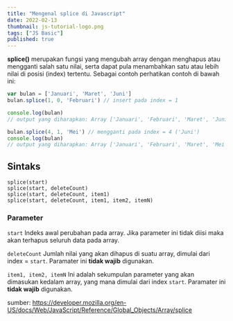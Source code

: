 ```yaml
---
title: "Mengenal splice di Javascript"
date: 2022-02-13
thumbnail: js-tutorial-logo.png
tags: ["JS Basic"]
published: true
---
```


**splice()** merupakan fungsi yang mengubah array dengan menghapus atau mengganti salah satu nilai, serta dapat pula menambahkan satu atau lebih nilai di posisi (index) tertentu. 
Sebagai contoh perhatikan contoh di bawah ini: 

`````javascript
var bulan = ['Januari', 'Maret', 'Juni']
bulan.splice(1, 0, 'Februari') // insert pada index = 1

console.log(bulan)
// output yang diharapkan: Array ['Januari', 'Februari', 'Maret', 'Juni']

bulan.splice(4, 1, 'Mei') // mengganti pada index = 4 ('Juni')
console.log(bulan)
// output yang diharapkan: Array ['Januari', 'Februari', 'Maret', 'Mei']
`````


## Sintaks
`````
splice(start)
splice(start, deleteCount)
splice(start, deleteCount, item1)
splice(start, deleteCount, item1, item2, itemN)
`````

### Parameter
`start` 
Indeks awal perubahan pada array. Jika parameter ini tidak diisi maka akan terhapus seluruh data pada array.

`deleteCount` 
Jumlah nilai yang akan dihapus di suatu array, dimulai dari index = `start`. Paramater ini **tidak wajib** digunakan.

`item1, item2, itemN`
Ini adalah sekumpulan parameter yang akan dimasukan kedalam array, yang mana dimulai dari index `start`. 
Paramater ini **tidak wajib** digunakan.

sumber: https://developer.mozilla.org/en-US/docs/Web/JavaScript/Reference/Global_Objects/Array/splice
